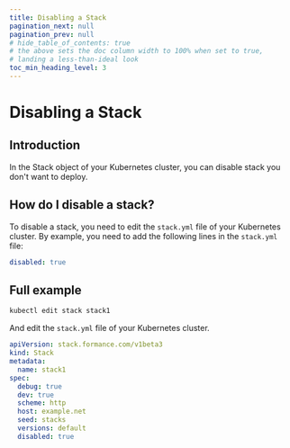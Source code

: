 ```yaml
---
title: Disabling a Stack
pagination_next: null
pagination_prev: null
# hide_table_of_contents: true
# the above sets the doc column width to 100% when set to true,
# landing a less-than-ideal look
toc_min_heading_level: 3
---
```


# Disabling a Stack

<WIP />

## Introduction
In the Stack object of your Kubernetes cluster, you can disable stack you don't want to deploy.

## How do I disable a stack?
To disable a stack, you need to edit the `stack.yml` file of your Kubernetes cluster.
By example, you need to add the following lines in the `stack.yml` file:
```yaml
disabled: true
```

## Full example
```bash
kubectl edit stack stack1
```
And edit the `stack.yml` file of your Kubernetes cluster.
```yaml
apiVersion: stack.formance.com/v1beta3
kind: Stack
metadata:
  name: stack1
spec:
  debug: true
  dev: true
  scheme: http
  host: example.net
  seed: stacks
  versions: default
  disabled: true
```
<GettingHelp />
